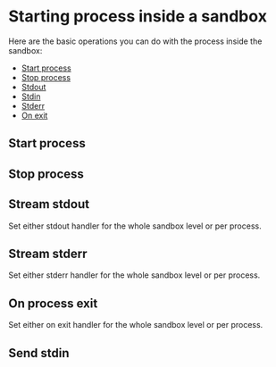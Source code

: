 # Starting process inside a sandbox

Here are the basic operations you can do with the process inside the sandbox:

- [Start process](/docs/sandbox/api/process#start-process)
- [Stop process](/docs/sandbox/api/process#stop-process)
- [Stdout](/docs/sandbox/api/process#stream-stdout)
- [Stdin](/docs/sandbox/api/process#send-stdin)
- [Stderr](/docs/sandbox/api/process#stream-stderr)
- [On exit](/docs/sandbox/api/process#on-process-exit)

## Start process

<CodeGroupAutoload
  path="basics/process_start"
  isRunnable={true}
/>

## Stop process

<CodeGroupAutoload
  path="basics/process_stop"
  isRunnable={false}
/>

## Stream stdout

Set either stdout handler for the whole sandbox level or per process.

<CodeGroupAutoload
  path="basics/process_stream_stdout"
  isRunnable={false}
/>

## Stream stderr

Set either stderr handler for the whole sandbox level or per process.

<CodeGroupAutoload
  path="basics/process_stream_stderr"
  isRunnable={false}
/>

## On process exit

Set either on exit handler for the whole sandbox level or per process.

<CodeGroupAutoload
  path="basics/process_exit"
  isRunnable={false}
/>

## Send stdin

<CodeGroupAutoload
  path="basics/process_write_stdin"
  isRunnable={true}
/>